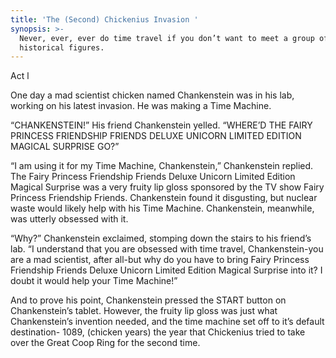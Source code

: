 ```yaml
---
title: 'The (Second) Chickenius Invasion '
synopsis: >-
  Never, ever, ever do time travel if you don’t want to meet a group of wacko
  historical figures.
---
```


Act l 

One day a mad scientist chicken named Chankenstein was in his lab, working on his latest invasion. He was making a Time Machine.

 “CHANKENSTEIN!” His friend Chankenstein yelled. “WHERE’D THE FAIRY PRINCESS FRIENDSHIP FRIENDS DELUXE UNICORN LIMITED EDITION MAGICAL SURPRISE GO?” 

“I am using it for my Time Machine, Chankenstein,” Chankenstein replied. The Fairy Princess Friendship Friends Deluxe Unicorn Limited Edition Magical Surprise was a very fruity lip gloss sponsored by the TV show Fairy Princess Friendship Friends. Chankenstein found it disgusting, but nuclear waste would likely help with his Time Machine. Chankenstein, meanwhile, was utterly obsessed with it. 

“Why?” Chankenstein exclaimed, stomping down the stairs to his friend’s lab. “I understand that you are obsessed with time travel, Chankenstein-you are a mad scientist, after all-but why do you have to bring Fairy Princess Friendship Friends Deluxe Unicorn Limited Edition Magical Surprise into it? I doubt it would help your Time Machine!” 

And to prove his point, Chankenstein pressed the START button on Chankenstein’s tablet. However, the fruity lip gloss was just what Chankenstein’s invention needed, and the time machine set off to it’s default destination- 1089, (chicken years) the year that Chickenius tried to take over the Great Coop Ring for the second time. 
